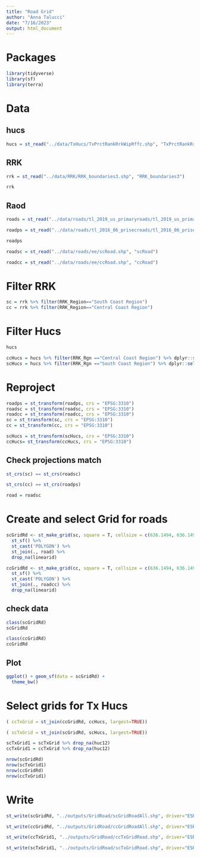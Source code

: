 ```yaml
---
title: "Road Grid"
author: "Anna Talucci"
date: "7/16/2023"
output: html_document
---
```


# Packages
```r
library(tidyverse)
library(sf)
library(terra)
```

# Data
## hucs
```r
hucs = st_read("../data/TxHucs/TxPrctRankRrkWipRffc.shp", "TxPrctRankRrkWipRffc")
```
## RRK
```r
rrk = st_read("../data/RRK/RRK_boundaries3.shp", "RRK_boundaries3")
```
```r
rrk
```
## Raod
```r
roads = st_read("../data/roads/tl_2019_us_primaryroads/tl_2019_us_primaryroads.shp", "tl_2019_us_primaryroads")
```

```r
roadps = st_read("../data/roads/tl_2016_06_prisecroads/tl_2016_06_prisecroads.shp", "tl_2016_06_prisecroads")
```
```r
roadps
```

```r
roadsc = st_read("../data/roads/ee/scRoad.shp", "scRoad")
```
```r
roadcc = st_read("../data/roads/ee/ccRoad.shp", "ccRoad")
```
# Filter RRK
```r
sc = rrk %>% filter(RRK_Region=="South Coast Region")
cc = rrk %>% filter(RRK_Region=="Central Coast Region")
```

# Filter Hucs
```r
hucs
```
```r
ccHucs = hucs %>% filter(RRK_Rgn =="Central Coast Region") %>% dplyr::select(huc12, RRK_Rgn)
scHucs = hucs %>% filter(RRK_Rgn =="South Coast Region") %>% dplyr::select(huc12, RRK_Rgn)
```
# Reproject 
```r
roadps = st_transform(roadps, crs = "EPSG:3310")
roadsc = st_transform(roadsc, crs = "EPSG:3310")
roadcc = st_transform(roadcc, crs = "EPSG:3310")
sc = st_transform(sc, crs = "EPSG:3310")
cc = st_transform(cc, crs = "EPSG:3310")

scHucs = st_transform(scHucs, crs = "EPSG:3310")
ccHucs= st_transform(ccHucs, crs = "EPSG:3310")
```

## Check projections match
```r
st_crs(sc) == st_crs(roadsc)
```
```r
st_crs(cc) == st_crs(roadps)
```
```r
road = roadsc
```
# Create and select Grid for roads
```r
scGridRd <- st_make_grid(sc, square = T, cellsize = c(636.1494, 636.1494)) %>%
  st_sf() %>% 
  st_cast('POLYGON') %>%
  st_join(., road) %>% 
  drop_na(linearid)

```

```r
ccGridRd <- st_make_grid(cc, square = T, cellsize = c(636.1494, 636.1494)) %>%
  st_sf() %>% 
  st_cast('POLYGON') %>%
  st_join(., roadcc) %>% 
  drop_na(linearid)

```
## check data
```r
class(scGridRd)
scGridRd
```

```r
class(ccGridRd)
ccGridRd
```
## Plot
```r
ggplot() + geom_sf(data = scGridRd) + 
  theme_bw()
```

# Select grids for Tx Hucs
```r
( ccTxGrid = st_join(ccGridRd, ccHucs, largest=TRUE))
```

```r
( scTxGrid = st_join(scGridRd, scHucs, largest=TRUE))
```

```r
scTxGrid1 = scTxGrid %>% drop_na(huc12)
ccTxGrid1 = ccTxGrid %>% drop_na(huc12)
```
```r
nrow(scGridRd)
nrow(scTxGrid1)
nrow(ccGridRd)
nrow(ccTxGrid1)
```

# Write

```r
st_write(scGridRd, "../outputs/GridRoad/scGridRoadAll.shp", driver="ESRI Shapefile")
```

```r
st_write(ccGridRd, "../outputs/GridRoad/ccGridRoadAll.shp", driver="ESRI Shapefile")
```

```r
st_write(ccTxGrid1, "../outputs/GridRoad/ccTxGridRoad.shp", driver="ESRI Shapefile")
```

```r
st_write(scTxGrid1, "../outputs/GridRoad/scTxGridRoad.shp", driver="ESRI Shapefile")
```

